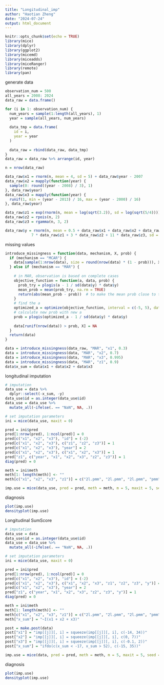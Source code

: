 ```yaml
---
title: "Longitudinal_imp"
author: "Haotian Zheng"
date: "2024-07-24"
output: html_document
---
```


```r
knitr::opts_chunk$set(echo = TRUE)
library(mice)
library(dplyr)
library(ggplot2)
library(micemd)
library(miceadds)
library(miceRanger)
library(remote)
library(pan)
```



generate data
```r
observation_num = 500
all_years = 2008: 2024
data_raw = data.frame()

for (i in 1: observation_num) {
  num_years = sample(1:length(all_years), 1)
  year = sample(all_years, num_years)
  
  data_tmp = data.frame(
    id = i,
    year = year
  )
  
  data_raw = rbind(data_raw, data_tmp)
}
data_raw = data_raw %>% arrange(id, year)

n = nrow(data_raw)

data_raw$x1 = rnorm(n, mean = 4, sd = 5) + data_raw$year - 2007
data_raw$x2 = mapply(function(year) {
  sample(0: round((year - 2008) / 3), 1)
}, data_raw$year)
data_raw$x3 = mapply(function(year) {
  runif(1, min = (year - 2013) / 16, max = (year - 2000) / 16)
}, data_raw$year)

data_raw$z1 = exp(rnorm(n, mean = log(sqrt(3.2)), sd = log(sqrt(5/4))))
data_raw$z2 = rpois(n, 2)
data_raw$z3 = rgamma(n, 3, 2)

data_raw$y = rnorm(n, mean = 0.5 + data_raw$x1 + data_raw$x2 + data_raw$x3 +
            7 * data_raw$z1 + 3 * data_raw$z2 + 11 * data_raw$z3, sd = sqrt(30))
```



missing values
```r
introduce_missingness = function(data, mechanism, X, prob) {
  if (mechanism == "MCAR") {
    data[sample(1:nrow(data), size = round(nrow(data) * (1 - prob))), X] = NA
  } else if (mechanism == "MAR") {
    
    # in MAR, observation is based on complete cases
    objective_function = function(a, data, prob) {
      prob_try = plogis(a - 1 / sd(data$y) * data$y)
      mean_prob = mean(prob_try, na.rm = TRUE)
      return(abs(mean_prob - prob))  # to make the mean prob close to the target prob
    }
    # find the a
    optimized_a = optimize(objective_function, interval = c(-5, 5), data = data, prob = prob)$minimum
    # calculate new prob with new a
    prob = plogis(optimized_a - 1 / sd(data$y) * data$y)
    
    data[runif(nrow(data)) > prob, X] = NA
  }
  return(data)
}

data = introduce_missingness(data_raw, "MAR", "x1", 0.3)
data = introduce_missingness(data, "MAR", "x2", 0.7)
data = introduce_missingness(data, "MAR", "x3", 0.995)
data = introduce_missingness(data, "MAR", "z1", 0.9)
data$x_sum = data$x1 + data$x2 + data$x3
```



longitudinal imputation
```r
# imputation
data_use = data %>%
  dplyr::select(-x_sum, -y)
data_use$id = as.integer(data_use$id)
data_use = data_use %>%
  mutate_all(~ifelse(. == "NaN", NA, .))

# set imputation parameters
ini = mice(data_use, maxit = 0)

pred = ini$pred
pred[1:nrow(pred), 1:ncol(pred)] = 0
pred[c("x1", "x2", "x3"), "id"] = (-2)
pred[c("x1", "x2", "x3"), c("z1", "z2", "z3")] = 1
pred[c("x1", "x2", "x3"), "year"] = 2
pred[c("x1", "x2", "x3"), c("x1", "x2", "x3")] = 1
pred["z1", c("year", "x1", "x2", "x3", "z2", "z3")] = 1
diag(pred) = 0

meth = ini$meth
meth[1: length(meth)] <- ""
meth[c("x1", "x2", "x3", "z1")] = c("2l.pmm", "2l.pmm", "2l.pmm", "pmm")

imp.use = mice(data_use, pred = pred, meth = meth, m = 5, maxit = 5, seed = 1018, printFlag = F)
```



diagnosis
```r
plot(imp.use)
densityplot(imp.use)
```



Longitudinal SumScore
```r
# imputation
data_use = data
data_use$id = as.integer(data_use$id)
data_use = data_use %>%
  mutate_all(~ifelse(. == "NaN", NA, .))

# set imputation parameters
ini = mice(data_use, maxit = 0)

pred = ini$pred
pred[1:nrow(pred), 1:ncol(pred)] = 0
pred[c("x1", "x2", "x3"), "id"] = (-2)
pred[c("x1", "x2", "x3"), c("x1", "x2", "x3", "z1", "z2", "z3", "y")] = 1
pred[c("x1", "x2", "x3"), "year"] = 2
pred["z1", c("year", "x1", "x2", "x3", "z2", "z3", "y")] = 1
diag(pred) = 0

meth = ini$meth
meth[1: length(meth)] <- ""
meth[c("x1", "x2", "x3", "z1")] = c("2l.pmm", "2l.pmm", "2l.pmm", "pmm")
meth["x_sum"] = "~I(x1 + x2 + x3)"

post = make.post(data)
post["x1"] = "imp[[j]][, i] = squeeze(imp[[j]][, i], c(-14, 34))"
post["x2"] = "imp[[j]][, i] = squeeze(imp[[j]][, i], c(0, 7))"
post["x3"] = "imp[[j]][, i] = squeeze(imp[[j]][, i], c(-0.1, 2))"
post["x_sum"] = "ifdo(c(x_sum < -17, x_sum > 52), c(-15, 35))"

imp.use = mice(data, pred = pred, meth = meth, m = 5, maxit = 5, seed = 1018, printFlag = F)
```



diagnosis
```r
plot(imp.use)
densityplot(imp.use)
```


